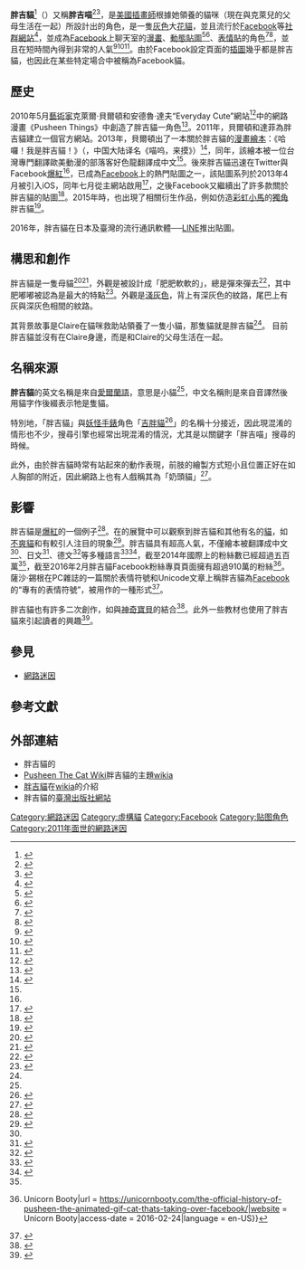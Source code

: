 {{Distinguish|吉胖喵}}
{{Infobox character
| name = 胖吉貓
| series = [[Facebook|Facebook]]動態貼圖與[[漫畫|漫畫]]
| image = 胖吉貓.png
| caption = 胖吉貓的角色形象
| creator = {{link-en|克萊兒·貝爾頓|Claire Belton}}
| first = “Everyday Cute”<br/>《Pusheen<!--更改前請附上參考文獻來源佐證--> Things》<br/>2010年5月
| species = [[花貓|花貓]]
| gender = [[雌性|雌性]]
}}
'''胖吉貓'''<ref name = "book_Pusheen_zh">{{cite book |author = {{link-en|克萊兒·貝爾頓|Claire Belton}} |title = 哈囉！我是胖吉貓！ | others = 好色龍譯 | publisher = 晨星 | date = 2014-07-11 | isbn = 9789861778754 }}</ref>（{{lang-en|Pusheen<!--更改前請附上參考文獻來源佐證-->}}）又稱'''胖吉喵'''<ref>{{cite web| title=博客來-哈囉！我是胖吉貓！| url=http://www.books.com.tw/products/0010642034| archiveurl=https://archive.is/20160226172117/http://www.books.com.tw/products/0010642034| quote=胖吉喵的粉絲絕對不可錯過| publisher=博客來網路書店| accessdate=2016-02-27| archivedate=2016-02-26| deadurl=yes}}</ref><ref>{{cite web | title=哈囉！胖吉貓！ | author = 搖堯 | url = http://mypaper.pchome.com.tw/frankyphlu8/post/1338523840 | archiveurl = https://web.archive.org/web/20160809020817/http://mypaper.pchome.com.tw/frankyphlu8/post/1338523840 | quote = 而且隨便翻一頁都會看到胖吉喵可愛逗趣的“萌”樣 | publisher=PChome 個人新聞台 | date= 2015-04-18 | accessdate= 2016-02-27 | archivedate =2016-08-09}}</ref>，是[[美國|美國]][[插畫師|插畫師]]{{link-en|克萊兒·貝爾頓|Claire Belton}}根據她領養的貓咪（現在與克萊兒的父母生活在一起）所設計出的角色，是一隻[[灰色|灰色]]大[[花貓|花貓]]，並且流行於[[Facebook|Facebook]]等[[社群網站|社群網站]]<ref>{{cite web | script-title=ja:世界35ヶ国で人気の【カメラアプリPopCam】 Facebookでおなじみのアメリカ生まれのネコ 「Pusheen(プシーン)」のスタンプ登場！ | url=http://japan.cnet.com/release/30103915/  | archiveurl =  https://web.archive.org/web/20160312134510/http://japan.cnet.com/release/30103915/ | author={{lang|ja|株式会社ソニー・デジタルエンタテインメント・サービス}} | publisher=CENT japan | date= 2015-05-29 | accessdate= 2016-02-24 | archivedate =2016-03-12}}</ref>，並成為[[Facebook|Facebook]]上聊天室的[[漫畫|漫畫]]、[[動態貼圖|動態貼圖]]<ref>{{cite web | title=Facebook Messenger (for Web) Review & Rating | author =  Jordan Minor | url=http://asia.pcmag.com/facebook-messenger-for-web/3125/review/facebook-messenger-for-web | publisher= PCMag.com | accessdate= 2016-02-27}}</ref><ref>{{cite web | title=Facebook Messenger (for Windows Phone) Review & Rating | author = Michael Muchmore | url=http://www.pcmag.com/article2/0,2817,2456721,00.asp | publisher= PCMag.com  | date=2014-04-17 | accessdate= 2016-02-27}}</ref>、[[表情貼|表情貼]]的角色<ref>{{cite web | script-title=ja:今後あなたのフェイスブックのフィードがスタンプだらけになりそうな理由 | url=http://ascii.jp/elem/000/000/943/943796/ | publisher=ASCII.jp | date= 2014-10-16 | accessdate= 2016-02-24}}</ref><ref>{{cite web | script-title=ja:世界35ヶ国で人気の【カメラアプリPopCam】 Facebookでおなじみのアメリカ生まれのネコ 「Pusheen(プシーン)」のスタンプ登場！ | url=http://sonydes.jp/newblog/archives/tag/%E3%83%97%E3%82%B7%E3%83%BC%E3%83%B3 | publisher=sonydes.jp | date= 2015-05-29 | accessdate= 2016-02-24}}</ref>，並且在短時間內得到非常的人氣<ref name="Pusheen5000000">{{cite news | title=寵物界的勞斯萊斯？真實「胖吉貓」照片遭起底| url=http://www.ettoday.net/news/20141119/427591.htm#ixzz41BmQqJkR | publisher= ETtoday東森新聞雲 |quote=「胖吉貓」在全世界擁有高人氣| date= 2014-11-19| accessdate=2016-02-25 }}</ref><ref>{{cite web | script-title=ja:アメリカ発のゆる可愛い猫キャラクター『プシーン』に世界が虜！日本でのブーム到来は秒読みか？ | url=http://yurukuyaru.com/archives/19214364.html | publisher=yurukuyaru.com | date= 2014-12-23 | accessdate= 2016-02-24}}</ref><ref>{{cite web | script-title=ja:世界中で大人気！ねこのプシーンのキャラブックが登場  | url=http://www.hayakawa-online.co.jp/new/2015-09-18-135550.html | publisher=hayakawa-online | date= 2015-09-18 | accessdate= 2016-02-26}}</ref>。由於Facebook設定頁面的[[插圖|插圖]]幾乎都是胖吉貓，也因此在某些特定場合中被稱為Facebook貓。

== 歷史 ==
2010年5月[[藝術家|藝術家]]克萊爾·貝爾頓和安德魯·達夫“Everyday Cute”網站<ref>{{cite web| title=Everyday Cute| url=http://www.everydaycute.com/| publisher=everyday-cute.tumblr| accessdate=2016-02-25| archive-url=https://web.archive.org/web/20160303030446/http://everydaycute.com/| archive-date=2016-03-03| dead-url=yes}}</ref>中的網路漫畫《Pusheen Things》中創造了胖吉貓一角色<ref name="Everyday Cute Pusheen Things">{{cite web|archiveurl = https://web.archive.org/web/20101028150124/http://everydaycute.com/?p=25|url=http://everydaycute.com/?p=25 |title= Comic 1: Pusheen Things|publisher=Everyday Cute |date=May 2010 |archivedate=October 28, 2010 |accessdate=February 24, 2016}}</ref>。2011年，貝爾頓和達菲為胖吉貓建立一個官方網站。2013年，貝爾頓出了一本關於胖吉貓的[[漫畫|漫畫]][[繪本|繪本]]：《哈囉！我是胖吉貓！》（{{lang|en|I Am Pusheen The Cat}}，中国大陆译名《喵呜，来摸》）<ref name="InStyle">{{cite web|url=http://www.instyle.com/news/whats-right-meow-meet-internets-most-famous-kitty-pusheen-cat |title=What's Right Meow: Meet the Internet's Most Famous Kitty, Pusheen the Cat |first=Kelsey |last=Glein |publisher=[[InStyle|InStyle]] |date=April 2, 2014 |accessdate=February 24, 2016}}</ref>，同年，該繪本被一位台灣專門翻譯歐美動漫的部落客好色龍翻譯成中文<ref name="book_Pusheen_zh"/>。後來胖吉貓迅速在Twitter與Facebook[[爆紅|爆紅]]<ref name="Pusheen5000000"/>，已成為[[Facebook|Facebook]]上的熱門貼圖之一，該貼圖系列於2013年4月被引入iOS，同年七月從主網站啟用<ref>{{cite web|url=http://www.pcmag.com/article2/0,2817,2421362,00.asp |title=Facebook Stickers Now Available On the Web |first=Abigail |last=Wang |publisher=[[PC_Magazine|PC Magazine]] |date=July 3, 2013 |accessdate=February 24, 2016}}</ref>，之後Facebook又繼續出了許多款關於胖吉貓的貼圖<ref>{{cite news | title=臉書再推新貼圖 Pusheen灰貓咪 力戰飢餓吃飽飽| url=http://www.chinatimes.com/realtimenews/20131112002101-260412 | publisher= 中國時報 | date= 2013-11-12| accessdate=2016-02-26 }}</ref>。2015年時，也出現了相關衍生作品，例如仿造[[彩虹小馬|彩虹小馬]]的[[獨角獸|獨角]]胖吉貓<ref>{{cite book |title= Pusheen Pusheenicorn Plush |publisher= Gund|year= 2015  |isbn= 9781223104805 }}</ref>。

2016年，胖吉貓在日本及臺灣的流行通訊軟體──[[LINE_(應用程式)|LINE]]推出貼圖。

== 構思和創作 ==
胖吉貓是一隻母貓<ref>{{cite news | author = {{lang|ja|ふじいりょう}} | script-title = ja:モフモフ毛＆ニコニコ顔のぬいぐるみがカワイイ！　アメリカ発の猫キャラ『プシーン』オンラインショップがオープン [オタ女] | url=http://getnews.jp/archives/1189758 | publisher= {{lang|ja|ガジェット通信}} | date= 2015-10-11| accessdate=2016-02-26 }}</ref><ref>{{cite news | script-title=ja:しましま猫のプシーングッズが欲しい！ | url=https://candypot.jp/summaries/753 | publisher=candypot.jp | accessdate=2016-02-26 | deadurl=yes | archiveurl=https://web.archive.org/web/20160303123341/https://candypot.jp/summaries/753 | archivedate=2016-03-03 }}</ref>，外觀是被設計成「肥肥軟軟的」，總是彈來彈去<ref>{{cite news | title=Q彈肥軟的可愛貓貓─ Pusheen | url=http://www.niusnews.com/=P19yx9 | publisher= 妞新聞 | date= 2014-11-01| accessdate=2016-02-26 }}</ref>，其中肥嘟嘟被認為是最大的特點<ref name="haixia.edu.cn">{{cite news | title=如果我很小【Pusheen小猫趣味英语】 | url=http://www.haixia.edu.cn/htmls/201308/25042.html | quote=Pusheen的最大特点就是肥嘟嘟啦 | publisher=海峡教育网 | date=2013-08-27 | accessdate=2016-02-26 | deadurl=yes | archiveurl=https://web.archive.org/web/20160305115401/http://www.haixia.edu.cn/htmls/201308/25042.html | archivedate=2016-03-05 }}</ref>。外觀是[[灰色|淺灰色]]，背上有深灰色的紋路，尾巴上有灰與深灰色相間的紋路。

其背景故事是Claire在貓咪救助站領養了一隻小貓，那隻貓就是胖吉貓<ref name="haixia.edu.cn"/>。
目前胖吉貓並沒有在Claire身邊，而是和Claire的父母生活在一起。

== 名稱來源 ==
'''胖吉貓'''的英文名稱{{lang|en|Pusheen}}是來自[[愛爾蘭語|愛爾蘭語]]{{lang|ga|puisín}}，意思是小貓<ref name="InStyle" />，中文名稱則是來自音譯然後用貓字作後綴表示牠是隻貓。

特別地，「胖吉貓」與[[妖怪手錶|妖怪手錶]]角色「[[吉胖貓|吉胖貓]]<ref name="jibacat">{{cite news | title=妖怪手錶吉胖貓疊疊樂即將推出！ | url=http://www.toy-people.com/?p=26975 | publisher=玩具人Toy People News | date=2014-10-20 | accessdate=2016-02-27 | archive-date=2016-03-05 | archive-url=https://web.archive.org/web/20160305001851/http://www.toy-people.com/?p=26975 | dead-url=no }}</ref>」的名稱十分接近，因此現混淆的情形也不少，搜尋引擎也經常出現混淆的情況，尤其是以關鍵字「胖吉喵」搜尋的時候。

此外，由於胖吉貓時常有站起來的動作表現，前肢的繪製方式短小且位置正好在如人胸部的附近，因此網路上也有人戲稱其為「奶頭貓」<ref>{{cite web | title=《Pusheen的萬聖節外套》這太可愛了嚇不到人啊(●ω●) | author = 宅宅新聞 | url=https://news.gamme.com.tw/tag/%E5%A5%B6%E9%A0%AD%E8%B2%93 | quote = 而且隨便翻一頁都會看到胖吉喵可愛逗趣的“萌”樣。標籤Tags: 新奇,萬聖節,外套,Pusheen,奶頭貓 | publisher=卡卡洛普 | date= 2014-10-21 | accessdate= 2016-02-27}}</ref>。

== 影響 ==
胖吉貓是{{link-en|網路上的貓|cats on the Internet|貓在網路上}}[[爆紅|爆紅]]的一個例子<ref>{{cite news | title=貼近現實生活 超萌「西蒙貓」動畫爆紅| url=http://ent.ltn.com.tw/news/breakingnews/1177865 | publisher= 東森新聞雲 |quote=近年不少貓咪插畫，或長相吸睛的貓咪在網路上爆紅，包括插畫作品「胖吉貓」| date= 2014-11-18| accessdate=2016-02-26 }}</ref>。在{{link-en|紐約市立動態圖像博物館|Museum of the Moving Image (New York City)}}的展覽中可以觀察到胖吉貓和其他有名的[[貓|貓]]，如[[不爽貓|不爽貓]]和{{link-en|莉布勃貓|Lil Bub}}有較引人注目的現象<ref>{{cite web|url=http://www.theweek.co.uk/64480/cats-on-the-internet-to-star-in-new-york-museum-exhibition |title=Cats on the internet to star in New York museum exhibition |publisher=[[The_Week|The Week]] |date=July 22, 2015 |accessdate=February 24, 2016}}</ref>。胖吉貓具有超高人氣，不僅繪本被翻譯成中文<ref name="book_Pusheen_zh"/>、日文<ref name="hello i am Pusheen ja">{{cite book |author= 克萊兒．貝爾頓 |script-title = ja:ねこのプシーンバイリンガル・キャラブック|publisher= 早川書房  |date= 2015-09-01 |isbn= 9784152095671 }}</ref>、德文<ref>{{cite book |author= {{lang|de|Claire Belton}}  |script-title = de:Pusheen, die Katze: Aus dem Leben der niedlichsten Katze der Welt|publisher= {{lang|de|Heyne Verlag}}  |year= 2014 |isbn= 9783641132934 }}</ref>等多種語言<ref>{{cite book |author= {{lang|cs|Claire Beltonová}} |script-title = cs:Pusheen - Já, košišta |year= 2014 |isbn= 9788074477263 }}</ref><ref>{{cite book |author= Belton, C. |script-title = fr:C'est moi Pusheen le chat |year= 2014 | publisher= HUGO ET COMPAGNIE |isbn= 9782755614732 }}</ref>，截至2014年國際上的粉絲數已經超過五百萬<ref name="Pusheen5000000"/>，截至2016年2月胖吉貓Facebook粉絲專頁頁面擁有超過910萬的粉絲<ref>{{Cite web|title = The Official History Of Pusheen, The Animated GIF Cat That's Taking Over Facebook {{!}} Unicorn Booty|url = https://unicornbooty.com/the-official-history-of-pusheen-the-animated-gif-cat-thats-taking-over-facebook/|website = Unicorn Booty|access-date = 2016-02-24|language = en-US}}{{Dead link|date=2019年12月 |bot=InternetArchiveBot |fix-attempted=yes }}</ref>。薩沙·錫根在PC雜誌的一篇關於表情符號和Unicode文章上稱胖吉貓為[[Facebook|Facebook]]的“專有的表情符號”，被用作{{link-en|廠商鎖定|vendor lock-in}}的一種形式<ref>{{cite web|url=http://www.pcmag.com/article2/0,2817,2484567,00.asp |title=Bring On the Emoji |first=Sascha|last=Segan |publisher=[[PC_Magazine|PC Magazine]] |date=May 22, 2015 |accessdate=February 24, 2016}}</ref>。

胖吉貓也有許多二次創作，如與[[神奇寶貝|神奇寶貝]]的結合<ref>{{cite web|url=http://matome.naver.jp/odai/2139481231976476501/2139481401977376303 |script-title = ja:Pushémon——アメリカ発：facebook・LINEで大ヒット！もふもふネコPusheen（プシーン）画像まとめ。 |author = otokudaisuki |publisher=matome |date=2014-03-15 |accessdate=2016-02-26}}</ref>。此外一些教材也使用了胖吉貓來引起讀者的興趣<ref>{{cite web |url=https://users.fit.cvut.cz/~stampfra/talks/STIGMA_talk.pdf |title=How Pusheen uses computer to do mathematics |author=František Štampach |others=STIGMA, Kruh u Jilemnice, Czech Republic |publisher=users.fit.cvut.cz |date=2015-05-21 |accessdate=2016-02-26 |archive-url=https://web.archive.org/web/20160304184554/https://users.fit.cvut.cz/~stampfra/talks/STIGMA_talk.pdf |archive-date=2016-03-04 |dead-url=yes }}</ref>。

== 參見 ==
* [[網路迷因|網路迷因]]

== 參考文獻 ==
{{Reflist|30em}}

== 外部連結 ==
* 胖吉貓的{{Official website|http://www.pusheen.com/}} {{en}}
* [[wikia:pusheenthecat|Pusheen The Cat Wiki]]胖吉貓的主題[[wikia|wikia]] {{en}}
* [http://pusheenthecat.wikia.com/wiki/Pusheen 胖吉貓]在{{AnyLink|http://pusheenthecat.wikia.com|胖吉貓主題|type=外部}}[[wikia|wikia]]的介紹 {{en}}
* 胖吉貓的[http://star.morningstar.com.tw/BookMessageBoard.aspx?BookNo=0159004 臺灣出版社網站] {{zh-hant}}

[[Category:網路迷因|Category:網路迷因]]
[[Category:虛構貓|Category:虛構貓]]
[[Category:Facebook|Category:Facebook]]
[[Category:贴图角色|Category:贴图角色]]
[[Category:2011年面世的網路迷因|Category:2011年面世的網路迷因]]